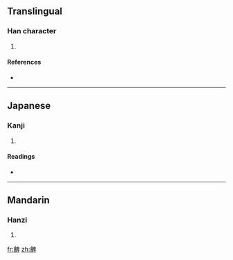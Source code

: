 ==Translingual==

===Han character===
{{Han char|rn=73|rad=曰|as=17|sn=21|four=|canj=人日竹田十 (OAHWJ)}}

# {{defn|Han|sort=曰17}}

====References====
* {{Han ref|kx=0504.160|dkj=14325|dj=0879.170|hdz=21542.020|uh=6707|ud=26375}}

----

==Japanese==

===Kanji===
{{ja-kanji|grade=|rs=曰17}}

# {{defn|Japanese}}

====Readings====
* {{ja-readings|on=[[ひ]] (hi)|kun=[[ます]] (masu)}}

----

==Mandarin==

===Hanzi===
{{cmn-hanzi|pin=[[pí]] ([[pi2]])|wg=p'i<sup>2</sup>}}

# {{defn|Mandarin}}

[[fr:朇]]
[[zh:朇]]